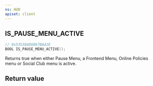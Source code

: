 ```yaml
---
ns: HUD
apiset: client
---
```

## IS_PAUSE_MENU_ACTIVE

```c
// 0x535384D6067BA42E
BOOL IS_PAUSE_MENU_ACTIVE();
```

Returns true when either Pause Menu, a Frontend Menu, Online Policies menu or Social Club menu is active.


## Return value